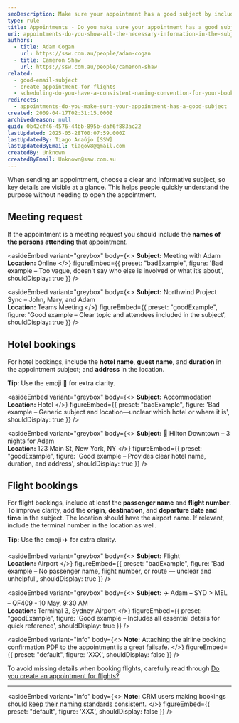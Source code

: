 ```yaml
---
seoDescription: Make sure your appointment has a good subject by including essential information such as meeting attendees, hotel names and addresses, flight details, and booking numbers to help users quickly understand the purpose of the appointment.
type: rule
title: Appointments - Do you make sure your appointment has a good subject?
uri: appointments-do-you-show-all-the-necessary-information-in-the-subject
authors:
  - title: Adam Cogan
    url: https://ssw.com.au/people/adam-cogan
  - title: Cameron Shaw
    url: https://ssw.com.au/people/cameron-shaw
related:
  - good-email-subject
  - create-appointment-for-flights
  - scheduling-do-you-have-a-consistent-naming-convention-for-your-bookings
redirects:
  - appointments-do-you-make-sure-your-appointment-has-a-good-subject
created: 2009-04-17T02:31:15.000Z
archivedreason: null
guid: 0b42cf46-4576-44bb-895b-daf6f883ac22
lastUpdated: 2025-05-28T00:07:59.000Z
lastUpdatedBy: Tiago Araújo [SSW]
lastUpdatedByEmail: tiagov8@gmail.com
createdBy: Unknown
createdByEmail: Unknown@ssw.com.au
---
```


When sending an appointment, choose a clear and informative subject, so key details are visible at a glance. This helps people quickly understand the purpose without needing to open the appointment.
## Meeting request

If the appointment is a meeting request you should include the **names of the persons attending** that appointment.

<asideEmbed
  variant="greybox"
  body={<>
    **Subject:** Meeting with Adam\
**Location:** Online
  </>}
  figureEmbed={{
    preset: "badExample",
    figure: 'Bad example – Too vague, doesn\'t say who else is involved or what it’s about',
    shouldDisplay: true
  }}
/>

<asideEmbed
  variant="greybox"
  body={<>
    **Subject:** Northwind Project Sync – John, Mary, and Adam\
**Location:** Teams Meeting
  </>}
  figureEmbed={{
    preset: "goodExample",
    figure: 'Good example – Clear topic and attendees included in the subject',
    shouldDisplay: true
  }}
/>

## Hotel bookings

For hotel bookings, include the **hotel name**, **guest name**, and **duration** in the appointment subject; and **address** in the location.

**Tip:** Use the emoji 🏨 for extra clarity.

<asideEmbed
  variant="greybox"
  body={<>
    **Subject:** Accommodation\
**Location:** Hotel
  </>}
  figureEmbed={{
    preset: "badExample",
    figure: 'Bad example – Generic subject and location—unclear which hotel or where it is',
    shouldDisplay: true
  }}
/>

<asideEmbed
  variant="greybox"
  body={<>
    **Subject:** 🏨 Hilton Downtown – 3 nights for Adam\
**Location:** 123 Main St, New York, NY
  </>}
  figureEmbed={{
    preset: "goodExample",
    figure: 'Good example – Provides clear hotel name, duration, and address',
    shouldDisplay: true
  }}
/>

## Flight bookings

For flight bookings, include at least the **passenger name** and **flight number**. To improve clarity, add the **origin**, **destination**, and **departure date and time** in the subject. The location should have the airport name. If relevant, include the terminal number in the location as well.

**Tip:** Use the emoji ✈️ for extra clarity.

<asideEmbed
  variant="greybox"
  body={<>
    **Subject:** Flight\
**Location:** Airport
  </>}
  figureEmbed={{
    preset: "badExample",
    figure: 'Bad example – No passenger name, flight number, or route — unclear and unhelpful',
    shouldDisplay: true
  }}
/>

<asideEmbed
  variant="greybox"
  body={<>
    **Subject:** ✈️ Adam – SYD > MEL – QF409 - 10 May, 9:30 AM\
**Location:** Terminal 3, Sydney Airport
  </>}
  figureEmbed={{
    preset: "goodExample",
    figure: 'Good example – Includes all essential details for quick reference',
    shouldDisplay: true
  }}
/>

<asideEmbed
  variant="info"
  body={<>
    **Note:** Attaching the airline booking confirmation PDF to the appointment is a great failsafe.
  </>}
  figureEmbed={{
    preset: "default",
    figure: 'XXX',
    shouldDisplay: false
  }}
/>

To avoid missing details when booking flights, carefully read through [Do you create an appointment for flights?](/create-appointment-for-flights)

---

<asideEmbed
  variant="info"
  body={<>
    **Note:** CRM users making bookings should [keep their naming standards consistent](/scheduling-do-you-have-a-consistent-naming-convention-for-your-bookings).
  </>}
  figureEmbed={{
    preset: "default",
    figure: 'XXX',
    shouldDisplay: false
  }}
/>
